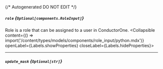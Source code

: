 {/* Autogenerated DO NOT EDIT  */}

##### `role` *{`Optional[components.RoleInput]`}*
Role is a role that can be assigned to a user in ConductorOne.
<Collapsible content={() => import('/content/types/models/components/role_input/python.mdx')} openLabel={Labels.showProperties} closeLabel={Labels.hideProperties}>
</Collapsible>

---
##### `update_mask` *{`Optional[str]`}*


